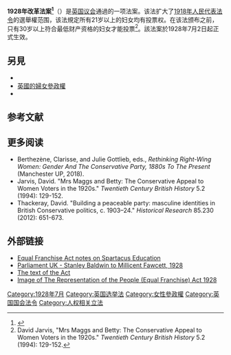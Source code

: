 {{Infobox UK legislation
|short_title=1928年改革法案<br>Representation of the People (Equal Franchise) Act 1928
|parliament=英國議會
|long_title=
|statute_book_chapter=18 & 19 Geo. 5 c. 12
|introduced_by=
|territorial_extent=[[英國|英國]]
|royal_assent=1928年7月2日
|commencement=已失效
|repeal_date= 
|amendments=
|related_legislation=
|repealing_legislation={{link-en|1948年改革法案|Representation of the People Act 1948}}
|status=Repealed
|original_text=
|legislation_history=
}}'''1928年改革法案<ref>{{Cite web |url=http://hansard.millbanksystems.com/commons/1928/jul/02/royal-assent#S5CV0219P0_19280702_HOC_422 |title=Hansard, House of Commons, fifth edition, vol 219, col 1035 |accessdate=2020-08-15 |archive-date=2016-05-07 |archive-url=https://web.archive.org/web/20160507155329/http://hansard.millbanksystems.com/commons/1928/jul/02/royal-assent#S5CV0219P0_19280702_HOC_422 |dead-url=no }}</ref>'''（{{lang-en|Representation of the People (Equal Franchise) Act 1928}}）是[[英国议会|英国议会]]通過的一项法案。该法扩大了[[1918年人民代表法令|1918年人民代表法令]]的選舉權范围，该法規定所有21岁以上的妇女均有投票权。在该法颁布之前，只有30岁以上符合最低财产资格的妇女才能投票<ref>David Jarvis, "Mrs Maggs and Betty: The Conservative Appeal to Women Voters in the 1920s." ''Twentieth Century British History'' 5.2 (1994): 129-152.</ref>。該法案於1928年7月2日起正式生效。    

== 另見 ==

* 
* [[英國的婦女參政權|英國的婦女參政權]] 
* 

== 参考文献 ==
{{Reflist}}

== 更多阅读 ==

* Berthezène,  Clarisse, and Julie Gottlieb, eds., ''Rethinking Right-Wing Women: Gender And The Conservative Party, 1880s To The Present'' (Manchester UP, 2018).
* Jarvis, David. "Mrs Maggs and Betty: The Conservative Appeal to Women Voters in the 1920s." ''Twentieth Century British History'' 5.2 (1994): 129-152.
* Thackeray, David. "Building a peaceable party: masculine identities in British Conservative politics, c. 1903–24." ''Historical Research'' 85.230 (2012): 651-673.

== 外部链接 ==

* [http://www.spartacus-educational.com/W1928.htm Equal Franchise Act notes on Spartacus Education]{{Wayback|url=http://www.spartacus-educational.com/W1928.htm |date=20210107043207 }}
* [http://www.parliament.uk/about/living-heritage/transformingsociety/electionsvoting/womenvote/unesco/stanley-baldwin-letter/ Parliament UK - Stanley Baldwin to Millicent Fawcett, 1928]{{Wayback|url=http://www.parliament.uk/about/living-heritage/transformingsociety/electionsvoting/womenvote/unesco/stanley-baldwin-letter/ |date=20210111124651 }}
* [http://statutes.org.uk/site/the-statutes/twentieth-century/1928-18-19-george-5-c-12-equal-franchise-act/ The text of the Act]{{Wayback|url=http://statutes.org.uk/site/the-statutes/twentieth-century/1928-18-19-george-5-c-12-equal-franchise-act/ |date=20201024030453 }}
* [https://www.parliament.uk/about/living-heritage/transformingsociety/electionsvoting/womenvote/parliamentary-collections/collections-the-vote-and-after/equal-franchise-act-1928/ Image of The Representation of the People (Equal Franchise) Act 1928]{{Wayback|url=https://www.parliament.uk/about/living-heritage/transformingsociety/electionsvoting/womenvote/parliamentary-collections/collections-the-vote-and-after/equal-franchise-act-1928/ |date=20201027161138 }}

[[Category:1928年7月|Category:1928年7月]]
[[Category:英国选举法|Category:英国选举法]]
[[Category:女性參政權|Category:女性參政權]]
[[Category:英国国会法令|Category:英国国会法令]]
[[Category:人权相关立法|Category:人权相关立法]]